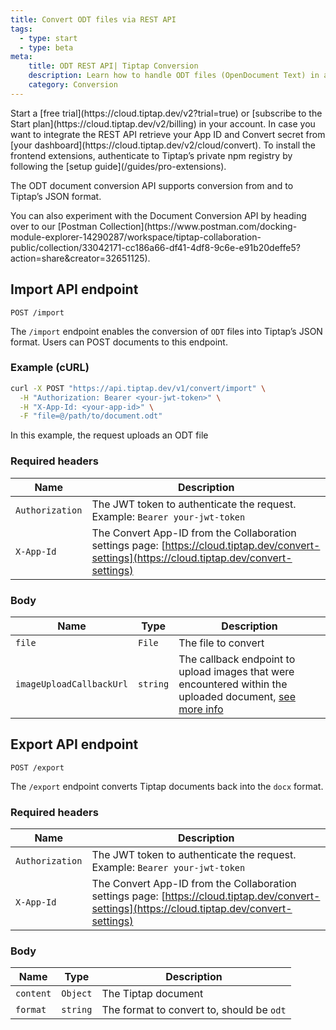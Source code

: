 ```yaml
---
title: Convert ODT files via REST API
tags:
  - type: start
  - type: beta
meta:
    title: ODT REST API| Tiptap Conversion
    description: Learn how to handle ODT files (OpenDocument Text) in a Tiptap editor, including in-editor import/export and REST API usage.
    category: Conversion
---
```



<Requirements>
    <RequirementItem label="1. Activate trial or subscribe">
        Start a [free trial](https://cloud.tiptap.dev/v2?trial=true) or [subscribe to the Start plan](https://cloud.tiptap.dev/v2/billing) in your account.
    </RequirementItem>
    <RequirementItem label="2. Configure Convert app">
        In case you want to integrate the REST API retrieve your App ID and Convert secret from [your dashboard](https://cloud.tiptap.dev/v2/cloud/convert).
    </RequirementItem>
    <RequirementItem label="3. Install from private registry">
        To install the frontend extensions, authenticate to Tiptap’s private npm registry by following the [setup guide](/guides/pro-extensions).
    </RequirementItem>
</Requirements>

The ODT document conversion API supports conversion from and to Tiptap’s JSON format.

<Callout title="Review the postman collection" variant="hint">
    You can also experiment with the Document Conversion API by heading over to our [Postman
    Collection](https://www.postman.com/docking-module-explorer-14290287/workspace/tiptap-collaboration-public/collection/33042171-cc186a66-df41-4df8-9c6e-e91b20deffe5?action=share&creator=32651125).
</Callout>

## Import API endpoint
`POST /import`

The `/import` endpoint enables the conversion of `ODT` files into Tiptap’s JSON format. Users can POST documents to this endpoint.

### Example (cURL)
 ```bash
 curl -X POST "https://api.tiptap.dev/v1/convert/import" \
   -H "Authorization: Bearer <your-jwt-token>" \
   -H "X-App-Id: <your-app-id>" \
   -F "file=@/path/to/document.odt"
 ```
In this example, the request uploads an ODT file

### Required headers

| Name            | Description                                                                                                                                     |
| --------------- | ----------------------------------------------------------------------------------------------------------------------------------------------- |
| `Authorization` | The JWT token to authenticate the request. Example: `Bearer your-jwt-token`                                                                     |
| `X-App-Id`      | The Convert App-ID from the Collaboration settings page: [https://cloud.tiptap.dev/convert-settings](https://cloud.tiptap.dev/convert-settings) |

### Body

| Name                     | Type     | Description                                                                                                                  |
| ------------------------ | -------- | ---------------------------------------------------------------------------------------------------------------------------- |
| `file`                   | `File`   | The file to convert                                                                                                          |
| `imageUploadCallbackUrl` | `string` | The callback endpoint to upload images that were encountered within the uploaded document, [see more info](#image-uploading) |

## Export API endpoint
`POST /export`

The `/export` endpoint converts Tiptap documents back into the `docx` format.

### Required headers

| Name            | Description                                                                                                                                     |
| --------------- | ----------------------------------------------------------------------------------------------------------------------------------------------- |
| `Authorization` | The JWT token to authenticate the request. Example: `Bearer your-jwt-token`                                                                     |
| `X-App-Id`      | The Convert App-ID from the Collaboration settings page: [https://cloud.tiptap.dev/convert-settings](https://cloud.tiptap.dev/convert-settings) |

### Body

| Name      | Type     | Description                                |
|-----------|----------|--------------------------------------------|
| `content` | `Object` | The Tiptap document                        |
| `format`  | `string` | The format to convert to, should be `odt` |